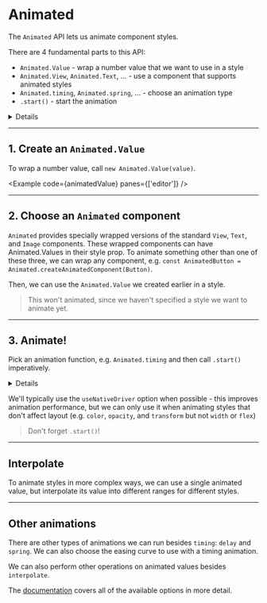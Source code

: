 
# Animated

The `Animated` API lets us animate component styles.

There are 4 fundamental parts to this API:

- `Animated.Value` - wrap a number value that we want to use in a style
- `Animated.View`, `Animated.Text`, ... - use a component that supports animated styles
- `Animated.timing`, `Animated.spring`, ... - choose an animation type
- `.start()` - start the animation

<Details>Let's walk through setting up an animation.</Details>

---

## 1. Create an `Animated.Value`

To wrap a number value, call `new Animated.Value(value)`.

<Example code={animatedValue} panes={['editor']} />

---

## 2. Choose an `Animated` component

`Animated` provides specially wrapped versions of the standard `View`, `Text`, and `Image` components. These wrapped components can have Animated.Values in their style prop. To animate something other than one of these three, we can wrap any component, e.g. `const AnimatedButton = Animated.createAnimatedComponent(Button)`.

Then, we can use the `Animated.Value` we created earlier in a style.

> This won't animated, since we haven't specified a style we want to animate yet.

<Example code={animatedView} />

---

## 3. Animate!

Pick an animation function, e.g. `Animated.timing` and then call `.start()` imperatively. <Details>Now we can should see an animation when we click the button.</Details>

We'll typically use the `useNativeDriver` option when possible - this improves animation performance, but we can only use it when animating styles that don't affect layout (e.g. `color`, `opacity`, and `transform` but not `width` or `flex`)

> Don't forget `.start()`!

<Example code={animatedExample} />

---

## Interpolate

To animate styles in more complex ways, we can use a single animated value, but interpolate its value into different ranges for different styles.

<Example code={animatedInterpolate} />

---

## Other animations

There are other types of animations we can run besides `timing`: `delay` and `spring`. We can also choose the easing curve to use with a timing animation.

We can also perform other operations on animated values besides `interpolate`.

The [documentation](https://reactnative.dev/docs/animated) covers all of the available options in more detail.
